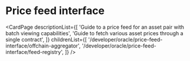 # Price feed interface

<CardPage
  descriptionList={[
    'Guide to a price feed for an asset pair with batch viewing capabilities',
    'Guide to fetch various asset prices through a single contract',
  ]}
  childrenList={[
    '/developer/oracle/price-feed-interface/offchain-aggregator',
    '/developer/oracle/price-feed-interface/feed-registry',
  ]}
/>